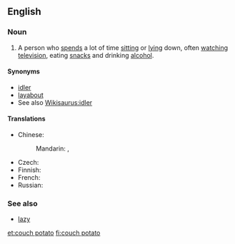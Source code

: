 ==English==
{{wikipedia}}

===Noun===
{{en-noun|sg=[[couch]] [[potato]]|couch potatoes}}

# A person who [[spend]]s a lot of time [[sitting]] or [[lying]] down, often [[watching]] [[television]], eating [[snack]]s and drinking [[alcohol]].

====Synonyms====
* [[idler]]
* [[layabout]]
* See also [[Wikisaurus:idler]]

====Translations====
{{trans-top|person who spends a lot of time sitting or lying down, often watching television and eating snacks}}
* Chinese:
*: Mandarin: {{t|cmn|電視迷|sc=Hani}}, {{t|cmn|电视迷|tr=diànshìmí|sc=Hani}}
{{trans-mid}}
* Czech: {{t+|cs|pecivál|m}}
* Finnish: {{t+|fi|sohvaperuna}}
* French: {{t|fr|légume}}
* Russian: {{t|ru|овощь|m}}
{{trans-bottom}}

===See also===
* [[lazy]]

[[et:couch potato]]
[[fi:couch potato]]